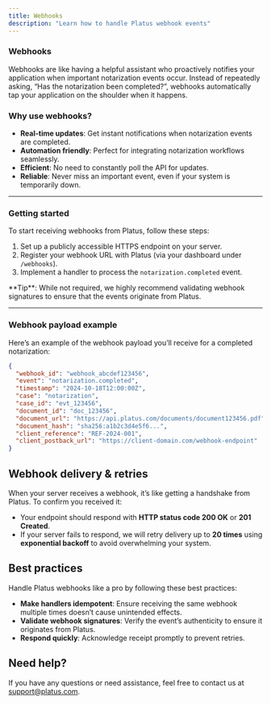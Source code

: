 ```yaml
---
title: Webhooks
description: "Learn how to handle Platus webhook events"
---
```


### Webhooks  

Webhooks are like having a helpful assistant who proactively notifies your application when important notarization events occur. Instead of repeatedly asking, “Has the notarization been completed?”, webhooks automatically tap your application on the shoulder when it happens.

### Why use webhooks?

- **Real-time updates**: Get instant notifications when notarization events are completed.  
- **Automation friendly**: Perfect for integrating notarization workflows seamlessly.  
- **Efficient**: No need to constantly poll the API for updates.  
- **Reliable**: Never miss an important event, even if your system is temporarily down.  

---

### Getting started  

To start receiving webhooks from Platus, follow these steps:  

1. Set up a publicly accessible HTTPS endpoint on your server.  
2. Register your webhook URL with Platus (via your dashboard under `/webhooks`).  
3. Implement a handler to process the `notarization.completed` event.  


<Tip>
**Tip**: While not required, we highly recommend validating webhook signatures to ensure that the events originate from Platus.
</Tip>

---

### Webhook payload example  

Here’s an example of the webhook payload you’ll receive for a completed notarization:  

```json
{
  "webhook_id": "webhook_abcdef123456",
  "event": "notarization.completed",   
  "timestamp": "2024-10-18T12:00:00Z",
  "case": "notarization", 
  "case_id": "evt_123456",
  "document_id": "doc_123456",
  "document_url": "https://api.platus.com/documents/document123456.pdf",
  "document_hash": "sha256:a1b2c3d4e5f6...",
  "client_reference": "REF-2024-001",
  "client_postback_url": "https://client-domain.com/webhook-endpoint"
}
```

## Webhook delivery & retries  

When your server receives a webhook, it’s like getting a handshake from Platus. To confirm you received it:  

- Your endpoint should respond with **HTTP status code 200 OK** or **201 Created**.  
- If your server fails to respond, we will retry delivery up to **20 times** using **exponential backoff** to avoid overwhelming your system.  

## Best practices  

Handle Platus webhooks like a pro by following these best practices:  

- **Make handlers idempotent**: Ensure receiving the same webhook multiple times doesn’t cause unintended effects.  
- **Validate webhook signatures**: Verify the event’s authenticity to ensure it originates from Platus.  
- **Respond quickly**: Acknowledge receipt promptly to prevent retries.  

## Need help?  

If you have any questions or need assistance, feel free to contact us at [support@platus.com](mailto:support@platus.com).  
